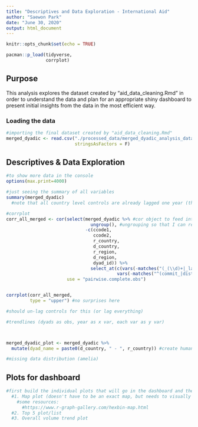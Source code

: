 ```yaml
---
title: "Descriptives and Data Exploration - International Aid"
author: "Saewon Park"
date: "June 30, 2020"
output: html_document
---
```


```r
knitr::opts_chunk$set(echo = TRUE)

pacman::p_load(tidyverse,
               corrplot)
```


## Purpose

This analysis explores the dataset created by "aid_data_cleaning.Rmd" in order to understand the data and plan for an appropriate shiny dashboard to present initial insights from the data in the most efficient way.



### Loading the data

```r

#importing the final dataset created by "aid_data_cleaning.Rmd"
merged_dyadic <- read.csv("./processed_data/merged_dyadic_analysis_data.csv",
                          stringsAsFactors = F)

```


## Descriptives & Data Exploration

```r

#to show more data in the console
options(max.print=4000)

#just seeing the summary of all variables
summary(merged_dyadic)
  #note that all country level controls are already lagged one year (think about whether to change this or not)
```




```r
#corrplot
corr_all_merged <- cor(select(merged_dyadic %>% #cor object to feed into corrplot
                                ungroup(), #ungrouping so that I can remove ccodes
                              -c(ccode1,
                                 ccode2,
                                 r_country,
                                 d_country,
                                 r_region,
                                 d_region,
                                 dyad_id)) %>%
                                select_at(c(vars(-matches("(_(\\d)+|_lag|_log|_corrected|_fd|_sum)$")),
                                          vars(-matches("^(commit_|distw)")))), 
                       use = "pairwise.complete.obs")


corrplot(corr_all_merged,
         type = "upper") #no surprises here

#should un-lag controls for this (or lag everything)

```



```r

#trendlines (dyads as obs, year as x var, each var as y var)



merged_dyadic_plot <- merged_dyadic %>%
  mutate(dyad_name = paste0(d_country, " - ", r_country)) #create human-readable dyad names


```





```r


#missing data distribution (amelia)

```



## Plots for dashboard

```r

#first build the individual plots that will go in the dashboard and then combine them into a dashboard
  #1. Map plot (doesn't have to be an exact map, but needs to visually show all countries, and would be useful if they are somewhat in their geographical positions)
    #some resources:
      #https://www.r-graph-gallery.com/hexbin-map.html 
  #2. Top 5 plot/list
  #3. Overall volume trend plot




```

